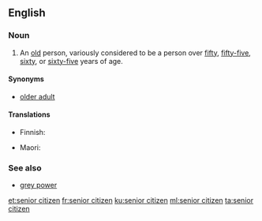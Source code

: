 ==English==

===Noun===
{{en-noun|head=[[senior]] [[citizen]]}}

# An [[old]] person, variously considered to be a person over [[fifty]], [[fifty-five]], [[sixty]], or [[sixty-five]] years of age.

====Synonyms====
* [[older adult]]

====Translations====
{{trans-top|old person}}
* Finnish: {{t+|fi|vanhus}}
{{trans-mid}}
* Maori: {{t|mi|mātāpuputu}}
{{trans-bottom}}

===See also===
* [[grey power]]

[[et:senior citizen]]
[[fr:senior citizen]]
[[ku:senior citizen]]
[[ml:senior citizen]]
[[ta:senior citizen]]